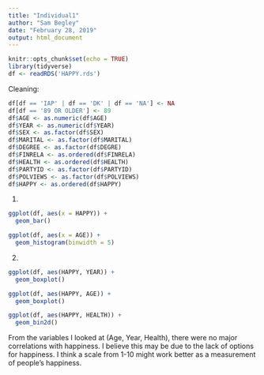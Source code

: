 ```yaml
---
title: "Individual1"
author: "Sam Begley"
date: "February 28, 2019"
output: html_document
---
```


```r
knitr::opts_chunk$set(echo = TRUE)
library(tidyverse)
df <- readRDS('HAPPY.rds')
```

Cleaning: 

```r
df[df == 'IAP' | df == 'DK' | df == 'NA'] <- NA
df[df == '89 OR OLDER'] <- 89
df$AGE <- as.numeric(df$AGE)
df$YEAR <- as.numeric(df$YEAR)
df$SEX <- as.factor(df$SEX)
df$MARITAL <- as.factor(df$MARITAL)
df$DEGREE <- as.factor(df$DEGRE)
df$FINRELA <- as.ordered(df$FINRELA)
df$HEALTH <- as.ordered(df$HEALTH)
df$PARTYID <- as.factor(df$PARTYID)
df$POLVIEWS <- as.factor(df$POLVIEWS)
df$HAPPY <- as.ordered(df$HAPPY)
```

1)

```r
ggplot(df, aes(x = HAPPY)) +
  geom_bar()
```
```r
ggplot(df, aes(x = AGE)) +
  geom_histogram(binwidth = 5)
```

2)

```r
ggplot(df, aes(HAPPY, YEAR)) +
  geom_boxplot()
```
```r
ggplot(df, aes(HAPPY, AGE)) +
  geom_boxplot()
```
```r
ggplot(df, aes(HAPPY, HEALTH)) +
  geom_bin2d()
```

From the variables I looked at (Age, Year, Health), there were no major correlations with happiness. I believe this may be due to the lack of options for happiness. I think a scale from 1-10 might work better as a measurement of people's happiness.
